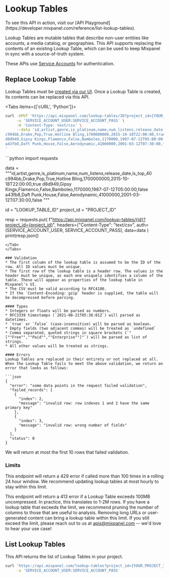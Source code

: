 

# Lookup Tables

<CustomCallout type="info">
  To see this API in action, visit our [API Playground](https://developer.mixpanel.com/reference/list-lookup-tables).
</CustomCallout>

Lookup Tables are mutable tables that describe non-user entities like accounts, a media catalog, or geographies. This API supports replacing the contents of an existing Lookup Table, which can be used to keep Mixpanel in sync with a source-of-truth system.

These APIs use [Service Accounts](/reference/authentication#service-accounts) for authentication.

## Replace Lookup Table
Lookup Tables must be [created via our UI](/docs/tracking/how-tos/lookup-tables). Once a Lookup Table is created, its contents can be replaced via this API.

<Tabs items={['cURL', 'Python']}>
<Tab>
```sh
curl -XPUT 'https://api.mixpanel.com/lookup-tables/ID?project_id={YOUR_PROJECT_ID}' \
     -u 'SERVICE_ACCOUNT_USER:SERVICE_ACCOUNT_PASS' \
     -H 'Content-Type: text/csv' \
     --data 'id,artist,genre,is_platinum,name,num_listens,release_date,is_top_40
c994bb,Drake,Pop,True,Hotline Bling,1700000000,2015-10-18T22:00:00,true
d8d949,Gipsy Kings,Flamenco,False,Bamboleo,1170000,1987-07-12T05:00:00,false
a43fb8,Daft Punk,House,False,Aerodynamic,41000000,2001-03-12T07:30:00,false
'
```
</Tab>
<Tab>
```python
import requests

data = """id,artist,genre,is_platinum,name,num_listens,release_date,is_top_40
c994bb,Drake,Pop,True,Hotline Bling,1700000000,2015-10-18T22:00:00,true
d8d949,Gipsy Kings,Flamenco,False,Bamboleo,1170000,1987-07-12T05:00:00,false
a43fb8,Daft Punk,House,False,Aerodynamic,41000000,2001-03-12T07:30:00,false
"""

id = "LOOKUP_TABLE_ID"
project_id = "PROJECT_ID"

resp = requests.put(
    f"https://api.mixpanel.com/lookup-tables/{id}?project_id={project_id}",
    headers={"Content-Type": "text/csv",
    auth=(SERVICE_ACCOUNT_USER, SERVICE_ACCOUNT_PASS),
    data=data
)
print(resp.json()
```
</Tab>
</Tabs>

### Validation
* The first column of the lookup table is assumed to be the ID of the row. All ID values must be unique.
* The first row of the lookup table is a header row. The values in the header must be unique, as each one uniquely identifies a column of the table. These will appear as properties of the lookup table in Mixpanel's UI.
* The CSV must be valid according to RFC4180.
* If the `Content-Encoding: gzip` header is supplied, the table will be decompressed before parsing.

#### Types
* Integers or floats will be parsed as numbers.
* RFC3339 timestamps (`2021-08-21T05:36:01Z`) will parsed as datetimes.
* `true` or `false` (case-insensitive) will be parsed as boolean.
* Empty fields (two adjacent commas) will be treated as `undefined`
* Comma separated, quoted strings in square brackets (`"[""Free"",""Paid"",""Enterprise""]"`) will be parsed as list of strings.
* All other values will be treated as strings.

#### Errors
Lookup Tables are replaced in their entirety or not replaced at all. When the Lookup Table fails to meet the above validation, we return an error that looks as follows:

```json
{
  "error": "some data points in the request failed validation",
  "failed_records": [
    {
      "index": 2,
      "message": "invalid row: row indexes 1 and 2 have the same primary key"
    },
    {
      "index": 3,
      "message": "invalid row: wrong number of fields"
    }
  ],
  "status": 0
}
```

We will return at most the first 10 rows that failed validation.

### Limits
This endpoint will return a 429 error if called more than 100 times in a rolling 24 hour window. We recommend updating lookup tables at most hourly to stay within this limit.

This endpoint will return a 413 error if a Lookup Table exceeds 100MB uncompressed. In practice, this translates to 1-2M rows. If you have a lookup table that exceeds the limit, we recommend pruning the number of columns to those that are useful to analysis. Removing long URLs or user-generated content can bring a lookup table within this limit. If you still exceed the limit, please reach out to us at apis@mixpanel.com -- we'd love to hear your use case!

## List Lookup Tables
This API returns the list of Lookup Tables in your project.

```sh
curl 'https://api.mixpanel.com/lookup-tables?project_id={YOUR_PROJECT_ID}' \
     -u 'SERVICE_ACCOUNT_USER:SERVICE_ACCOUNT_PASS'
```
